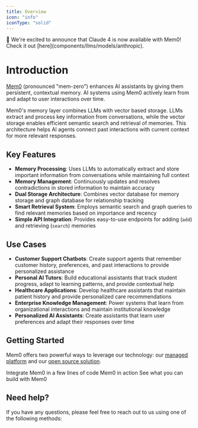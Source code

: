 ```yaml
---
title: Overview
icon: "info"
iconType: "solid"
---
```


<Snippet file="paper-release.mdx" />
<Note type="info">
🎉 We're excited to announce that Claude 4 is now available with Mem0! Check it out [here](components/llms/models/anthropic).
</Note>


# Introduction

[Mem0](https://mem0.dev/wd) (pronounced "mem-zero") enhances AI assistants by giving them persistent, contextual memory. AI systems using Mem0 actively learn from and adapt to user interactions over time.

Mem0's memory layer combines LLMs with vector based storage. LLMs extract and process key information from conversations, while the vector storage enables efficient semantic search and retrieval of memories. This architecture helps AI agents connect past interactions with current context for more relevant responses.

## Key Features

- **Memory Processing**: Uses LLMs to automatically extract and store important information from conversations while maintaining full context
- **Memory Management**: Continuously updates and resolves contradictions in stored information to maintain accuracy
- **Dual Storage Architecture**: Combines vector database for memory storage and graph database for relationship tracking
- **Smart Retrieval System**: Employs semantic search and graph queries to find relevant memories based on importance and recency
- **Simple API Integration**: Provides easy-to-use endpoints for adding (`add`) and retrieving (`search`) memories

## Use Cases

- **Customer Support Chatbots**: Create support agents that remember customer history, preferences, and past interactions to provide personalized assistance
- **Personal AI Tutors**: Build educational assistants that track student progress, adapt to learning patterns, and provide contextual help
- **Healthcare Applications**: Develop healthcare assistants that maintain patient history and provide personalized care recommendations
- **Enterprise Knowledge Management**: Power systems that learn from organizational interactions and maintain institutional knowledge
- **Personalized AI Assistants**: Create assistants that learn user preferences and adapt their responses over time

## Getting Started
Mem0 offers two powerful ways to leverage our technology: our [managed platform](/platform/overview) and our [open source solution](/open-source/quickstart).


<CardGroup cols={3}>
  <Card title="Quickstart" icon="rocket" href="/quickstart">
    Integrate Mem0 in a few lines of code
  </Card>
  <Card title="Playground" icon="play" href="https://app.mem0.ai/playground">
    Mem0 in action
  </Card>
  <Card title="Examples" icon="lightbulb" href="/examples">
  See what you can build with Mem0
  </Card>
</CardGroup>

## Need help?
If you have any questions, please feel free to reach out to us using one of the following methods:

<Snippet file="get-help.mdx"/>